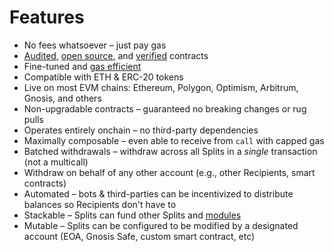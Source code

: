 # Features

- No fees whatsoever – just pay gas
- [Audited](https://github.com/0xSplits/splits-contracts/blob/main/audit/0xSplits_A-1.pdf),
  [open source](https://github.com/0xSplits/splits-contracts), and
  [verified](https://etherscan.io/address/0x2ed6c4b5da6378c7897ac67ba9e43102feb694ee#code)
  contracts
- Fine-tuned and [gas efficient](/appendices/gas-estimates)
- Compatible with ETH & ERC-20 tokens
- Live on most EVM chains: Ethereum, Polygon, Optimism, Arbitrum, Gnosis, and
  others
- Non-upgradable contracts – guaranteed no breaking changes or rug pulls
- Operates entirely onchain – no third-party dependencies
- Maximally composable – even able to receive from `call` with capped gas
- Batched withdrawals – withdraw across all Splits in a _single_ transaction
  (not a multicall)
- Withdraw on behalf of any other account (e.g., other Recipients, smart
  contracts)
- Automated – bots & third-parties can be incentivized to distribute balances so
  Recipients don't have to
- Stackable – Splits can fund other Splits and [modules](/modules/overview)
- Mutable – Splits can be configured to be modified by a designated account
  (EOA, Gnosis Safe, custom smart contract, etc)
